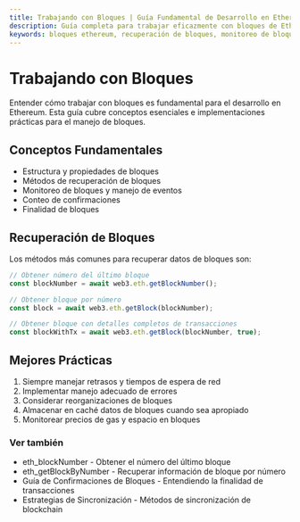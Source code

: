 ```yaml
---
title: Trabajando con Bloques | Guía Fundamental de Desarrollo en Ethereum
description: Guía completa para trabajar eficazmente con bloques de Ethereum, incluyendo estructura de bloques, métodos de recuperación, técnicas de monitoreo, manejo de confirmaciones y mejores prácticas de implementación.
keywords: bloques ethereum, recuperación de bloques, monitoreo de bloques, desarrollo ethereum, transacción ethereum, estructura de bloques, datos blockchain, api ethereum, finalidad de bloques, propiedades de bloques
---
```


# Trabajando con Bloques

Entender cómo trabajar con bloques es fundamental para el desarrollo en Ethereum. Esta guía cubre conceptos esenciales e implementaciones prácticas para el manejo de bloques.

## Conceptos Fundamentales

- Estructura y propiedades de bloques
- Métodos de recuperación de bloques
- Monitoreo de bloques y manejo de eventos
- Conteo de confirmaciones
- Finalidad de bloques

## Recuperación de Bloques

Los métodos más comunes para recuperar datos de bloques son:

```javascript
// Obtener número del último bloque
const blockNumber = await web3.eth.getBlockNumber();

// Obtener bloque por número
const block = await web3.eth.getBlock(blockNumber);

// Obtener bloque con detalles completos de transacciones
const blockWithTx = await web3.eth.getBlock(blockNumber, true);
```

## Mejores Prácticas

1. Siempre manejar retrasos y tiempos de espera de red
2. Implementar manejo adecuado de errores
3. Considerar reorganizaciones de bloques
4. Almacenar en caché datos de bloques cuando sea apropiado
5. Monitorear precios de gas y espacio en bloques

### Ver también

- <Link to="/docs/ethereum/core-methods/eth_blockNumber" title="Método API para obtener el número del último bloque">eth_blockNumber</Link> - Obtener el número del último bloque
- <Link to="/docs/ethereum/core-methods/eth_getBlockByNumber" title="Método API para recuperar información de bloque por número">eth_getBlockByNumber</Link> - Recuperar información de bloque por número
- <Link to="/docs/ethereum/guides/block-confirmations" title="Entendiendo la finalidad de transacciones y requisitos de confirmación">Guía de Confirmaciones de Bloques</Link> - Entendiendo la finalidad de transacciones
- <Link to="/docs/ethereum/guides/syncing-strategies" title="Aprende sobre métodos de sincronización de blockchain">Estrategias de Sincronización</Link> - Métodos de sincronización de blockchain
